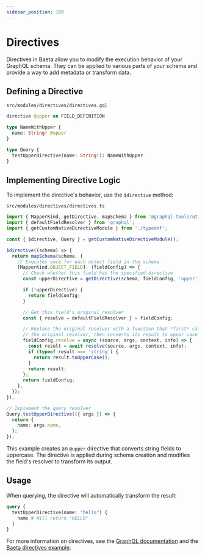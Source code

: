 ```yaml
---
sidebar_position: 100
---
```


# Directives

Directives in Baeta allow you to modify the execution behavior of your GraphQL schema. They can be applied to various parts of your schema and provide a way to add metadata or transform data.

## Defining a Directive

`src/modules/directives/directives.gql`

```graphql
directive @upper on FIELD_DEFINITION

type NameWithUpper {
  name: String! @upper
}

type Query {
  testUpperDirective(name: String!): NameWithUpper
}
```

## Implementing Directive Logic

To implement the directive's behavior, use the `$directive` method:

`src/modules/directives/directives.ts`

```typescript
import { MapperKind, getDirective, mapSchema } from '@graphql-tools/utils';
import { defaultFieldResolver } from 'graphql';
import { getCustomNativeDirectiveModule } from './typedef';

const { $directive, Query } = getCustomNativeDirectiveModule();

$directive((schema) => {
  return mapSchema(schema, {
    // Executes once for each object field in the schema
    [MapperKind.OBJECT_FIELD]: (fieldConfig) => {
      // Check whether this field has the specified directive
      const upperDirective = getDirective(schema, fieldConfig, 'upper')?.[0];

      if (!upperDirective) {
        return fieldConfig;
      }

      // Get this field's original resolver
      const { resolve = defaultFieldResolver } = fieldConfig;

      // Replace the original resolver with a function that *first* calls
      // the original resolver, then converts its result to upper case
      fieldConfig.resolve = async (source, args, context, info) => {
        const result = await resolve(source, args, context, info);
        if (typeof result === 'string') {
          return result.toUpperCase();
        }
        return result;
      };
      return fieldConfig;
    },
  });
});

// Implement the query resolver
Query.testUpperDirective(({ args }) => {
  return {
    name: args.name,
  };
});
```

This example creates an `@upper` directive that converts string fields to uppercase. The directive is applied during schema creation and modifies the field's resolver to transform its output.

## Usage

When querying, the directive will automatically transform the result:

```graphql
query {
  testUpperDirective(name: "hello") {
    name # Will return "HELLO"
  }
}
```
For more information on directives, see the [GraphQL documentation](https://graphql.org/learn/execution/#directives) and the [Baeta directives example](https://github.com/andreisergiu98/baeta/tree/main/examples/directives).